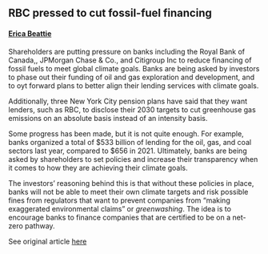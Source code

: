 ## RBC pressed to cut fossil-fuel financing
#### [Erica Beattie](https://www.linkedin.com/in/erica-beattie-594b471a1/?originalSubdomain=ca)

Shareholders are putting pressure on banks including the Royal Bank of Canada,, JPMorgan Chase & Co., and Citigroup Inc to reduce financing of fossil fuels to meet global climate goals. Banks are being asked by investors to phase out their funding of oil and gas exploration and development, and to oyt forward plans to better align their lending services with climate goals. 

Additionally, three New York City pension plans have said that they want lenders, such as RBC, to disclose their 2030 targets to cut greenhouse gas emissions on an absolute basis instead of an intensity basis. 

Some progress has been made, but it is not quite enough. For example, banks organized a total of $533 billion of lending for the oil, gas, and coal sectors last year, compared to $656 in 2021. Ultimately, banks are being asked by shareholders to set policies and increase their transparency when it comes to how they are achieving their climate goals.

The investors' reasoning behind this is that without these policies in place, banks will not be able to meet their own climate targets and risk possible fines from regulators that want to prevent companies from "making exaggerated environmental claims" or *greenwashing*. The idea is to encourage banks to finance companies that are certified to be on a net-zero pathway.

See original article [here](https://financialpost.com/commodities/energy/oil-gas/royal-bank-of-canada-fossil-fuel-financing-carbon-emissions)